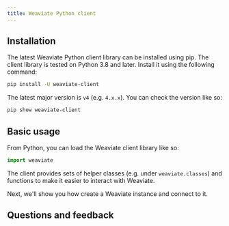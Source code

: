 ```yaml
---
title: Weaviate Python client
---
```


## <i class="fa-solid fa-code"></i> Installation

The latest Weaviate Python client library can be installed using pip. The client library is tested on Python 3.8 and later. Install it using the following command:

```bash
pip install -U weaviate-client
```

The latest major version is `v4` (e.g. `4.x.x`). You can check the version like so:

```bash
pip show weaviate-client
```

## <i class="fa-solid fa-code"></i> Basic usage

From Python, you can load the Weaviate client library like so:

```python
import weaviate
```

The client provides sets of helper classes (e.g. under `weaviate.classes`) and functions to make it easier to interact with Weaviate.

Next, we'll show you how create a Weaviate instance and connect to it.

## Questions and feedback


<DocsFeedback/>

